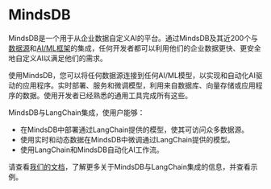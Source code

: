 # MindsDB

MindsDB是一个用于从企业数据自定义AI的平台。通过MindsDB及其近200个与[数据源](https://docs.mindsdb.com/integrations/data-overview)和[AI/ML框架](https://docs.mindsdb.com/integrations/ai-overview)的集成，任何开发者都可以利用他们的企业数据更快、更安全地自定义AI以满足他们的需求。

使用MindsDB，您可以将任何数据源连接到任何AI/ML模型，以实现和自动化AI驱动的应用程序。实时部署、服务和微调模型，利用来自数据库、向量存储或应用程序的数据。使用开发者已经熟悉的通用工具完成所有这些。

MindsDB与LangChain集成，使用户能够：


- 在MindsDB中部署通过LangChain提供的模型，使其可访问众多数据源。
- 使用实时和动态数据在MindsDB中微调通过LangChain提供的模型。
- 使用LangChain和MindsDB自动化AI工作流。

请查看[我们的文档](https://docs.mindsdb.com/integrations/ai-engines/langchain)，了解更多关于MindsDB与LangChain集成的信息，并查看示例。
